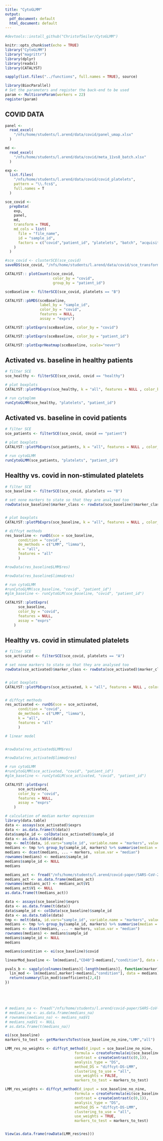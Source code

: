 ```yaml
---
title: "CytoGLMM"
output:
  pdf_document: default
  html_document: default
---
```


```r

#devtools::install_github("ChristofSeiler/CytoGLMM")

knitr::opts_chunk$set(echo = TRUE)
library("CytoGLMM")
library("magrittr")
library(dplyr)
library(readxl)
library(CATALYST)

sapply(list.files("../functions", full.names = TRUE), source)

library(BiocParallel)
# Set the parameters and register the back-end to be used
param <- MulticoreParam(workers = 22)
register(param)
```


## COVID DATA
```r
panel <-
  read_excel(
    "/nfs/home/students/l.arend/data/covid/panel_umap.xlsx"
  )

md <- 
  read_excel(
    "/nfs/home/students/l.arend/data/covid/meta_11vs8_batch.xlsx"
  )

exp <-
  list.files(
    "/nfs/home/students/l.arend/data/covid/covid_platelets",
    pattern = "\\.fcs$",
    full.names = T
  )

sce_covid <-
  prepData(
    exp,
    panel,
    md,
    transform = TRUE,
    md_cols = list(
      file = "file_name",
      id = "sample_id",
      factors = c("covid","patient_id", "platelets", "batch", "acquisition_date")
    )
  )

#sce_covid <- clusterSCE(sce_covid)
saveRDS(sce_covid, "/nfs/home/students/l.arend/data/covid/sce_transformed.rds")


```


```r
CATALYST:: plotCounts(sce_covid,
                      color_by = "covid",
                      group_by = "patient_id")
```


```r
sceBaseline <- filterSCE(sce_covid, platelets == "B")

CATALYST::pbMDS(sceBaseline,
                label_by = "sample_id",
                color_by = "covid",
                features = NULL,
                assay = "exprs")
```

```r
CATALYST::plotExprs(sceBaseline, color_by = "covid")
```

```r
CATALYST::plotExprs(sceBaseline, color_by = "patient_id")
```



```r
CATALYST::plotExprHeatmap(sceBaseline, scale="never")
```






## Activated vs. baseline in healthy patients
```r
# filter SCE
sce_healthy <- filterSCE(sce_covid, covid == "healthy")

# plot boxplots
CATALYST::plotPbExprs(sce_healthy, k = "all", features = NULL , color_by = "platelets",  ncol=5, facet_by = "antigen") #+  theme(text = element_text(size=16))

# run cytoglmm
runCytoGLMM(sce_healthy, "platelets", "patient_id")
```

## Activated vs. baseline in covid patients
```r
# filter SCE
sce_patients <- filterSCE(sce_covid, covid == "patient")

# plot boxplots
CATALYST::plotPbExprs(sce_patients, k = "all", features = NULL , color_by = "platelets",  ncol=5, facet_by = "antigen") #+  theme(text = element_text(size=16))

# run cytoGLMM
runCytoGLMM(sce_patients, "platelets", "patient_id")
```

## Healthy vs. covid in non-stimulated platelets
```r
# filter SCE
sce_baseline <- filterSCE(sce_covid, platelets == "B")

# set none markers to state so that they are analysed too
rowData(sce_baseline)$marker_class <- rowData(sce_baseline)$marker_class[rowData(sce_baseline)$marker_class == "none"] <- "state"


# plot boxplots
CATALYST::plotPbExprs(sce_baseline, k = "all", features = NULL , color_by = "covid",  ncol=5, facet_by = "antigen") #+  theme(text = element_text(size=16))

# diffcyt methods
res_baseline <- runDS(sce = sce_baseline,
      condition = "covid",
      de_methods = c("LMM", "limma"),
      k = "all",
      features = "all"
      )

#rowData(res_baseline$LMM$res)

#rowData(res_baseline$limma$res)

# run cytoGLMM
#runCytoGLMM(sce_baseline, "covid", "patient_id")
#glm_baseline <- runCytoGLM(sce_baseline, "covid", "patient_id")
```


```r
CATALYST::plotExprs(
      sce_baseline,
      color_by = "covid",
      features = NULL,
      assay = "exprs"
    )  
```

## Healthy vs. covid in stimulated platelets
```r
# filter SCE
sce_activated <- filterSCE(sce_covid, platelets == "A")

# set none markers to state so that they are analysed too
rowData(sce_activated)$marker_class <- rowData(sce_activated)$marker_class[rowData(sce_activated)$marker_class == "none"] <- "state"


# plot boxplots
CATALYST::plotPbExprs(sce_activated, k = "all", features = NULL , color_by = "covid",  ncol=5, facet_by = "antigen") #+  theme(text = element_text(size=16))


# diffcyt methods
res_activated <- runDS(sce = sce_activated,
      condition = "covid",
      de_methods = c("LMM", "limma"),
      k = "all",
      features = "all"
      )

# linear model


#rowData(res_activated$LMM$res)

#rowData(res_activated$limma$res)

# run cytoGLMM
#runCytoGLMM(sce_activated, "covid", "patient_id")
#glm_baseline <- runCytoGLM(sce_activated, "covid", "patient_id")
```


```r
CATALYST::plotExprs(
      sce_activated,
      color_by = "covid",
      features = NULL,
      assay = "exprs"
    )  
```


```r
# calculation of median marker expression
library(data.table)
data <- assays(sce_activated)$exprs
data <- as.data.frame(t(data))
data$sample_id <- colData(sce_activated)$sample_id
data <- as.data.table(data)
tmp <- melt(data, id.vars="sample_id", variable.name = "markers", value.name = "expression")
medians <- tmp %>% group_by(sample_id, markers) %>% summarise(median = median(expression, na.rm=TRUE))
medians <- dcast(medians, ... ~ markers, value.var = "median")
rownames(medians) <- medians$sample_id
medians$sample_id <- NULL
medians

medians_act <- fread("/nfs/home/students/l.arend/covid-paper/SARS-CoV-2-platelets-analysis/data/medians_act.csv")
medians_act <- as.data.frame(medians_act)
rownames(medians_act) <- medians_act$V1
medians_act$V1 <- NULL
as.data.frame(t(medians_act))
```

```r
data <- assays(sce_baseline)$exprs
data <- as.data.frame(t(data))
data$sample_id <- colData(sce_baseline)$sample_id
data <- as.data.table(data)
tmp <- melt(data, id.vars="sample_id", variable.name = "markers", value.name = "expression")
medians <- tmp %>% group_by(sample_id, markers) %>% summarise(median = median(expression, na.rm=TRUE))
medians <- dcast(medians, ... ~ markers, value.var = "median")
rownames(medians) <- medians$sample_id
medians$sample_id <- NULL
medians

medians$condition <- ei(sce_baseline)$covid

linearMod_baseline <- lm(medians[,"CD40"]~medians[,"condition"], data = medians)

pvals_b <- sapply(colnames(medians)[-length(medians)], function(marker){
  lin_mod <- lm(medians[,marker]~medians[,"condition"], data = medians)
  return(summary(lin_mod)$coefficients[2,4])
})





# medians_na <- fread("/nfs/home/students/l.arend/covid-paper/SARS-CoV-2-platelets-analysis/data/medians_na.csv")
# medians_na <- as.data.frame(medians_na)
# rownames(medians_na) <- medians_na$V1
# medians_na$V1 <- NULL
# as.data.frame(t(medians_na))


```

```r
ei(sce_baseline)
markers_to_test <- getMarkersToTest(sce_baseline_no_nine,"LMM","all")

LMM_res_no_weights <- diffcyt_method(d_input = sce_baseline_no_nine,
                                formula = createFormula(ei(sce_baseline_no_nine), cols_fixed = c("covid")),
                                contrast = createContrast(c(0,1)),
                                analysis_type = "DS",
                                method_DS = "diffcyt-DS-LMM",
                                clustering_to_use = "all",
                                use_weights = FALSE,
                                markers_to_test = markers_to_test)

LMM_res_weights <- diffcyt_method(d_input = sce_baseline_no_nine,
                                formula = createFormula(ei(sce_baseline_no_nine), cols_fixed = c("covid")),
                                contrast = createContrast(c(0,1)),
                                analysis_type = "DS",
                                method_DS = "diffcyt-DS-LMM",
                                clustering_to_use = "all",
                                use_weights = TRUE,
                                markers_to_test = markers_to_test)


View(as.data.frame(rowData(LMM_res$res)))

```